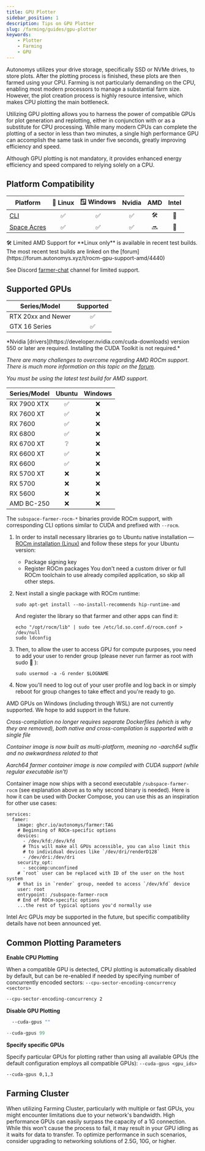 ```yaml
---
title: GPU Plotter
sidebar_position: 1
description: Tips on GPU Plotter
slug: /farming/guides/gpu-plotter
keywords:
    - Plotter
    - Farming
    - GPU
---
```



Autonomys utilizes your drive storage, specifically SSD or NVMe drives, to store plots. After the plotting process is finished, these plots are then farmed using your CPU. Farming is not particularly demanding on the CPU, enabling most modern processors to manage a substantial farm size. However, the plot creation process is highly resource intensive, which makes CPU plotting the main bottleneck.

Utilizing GPU plotting allows you to harness the power of compatible GPUs for plot generation and replotting, either in conjunction with or as a substitute for CPU processing. While many modern CPUs can complete the plotting of a sector in less than two minutes, a single high performance GPU can accomplish the same task in under five seconds, greatly improving efficiency and speed.

Although GPU plotting is not mandatory, it provides enhanced energy efficiency and speed compared to relying solely on a CPU.

## Platform Compatibility

| Platform | 🐧 Linux | 🪟 Windows | Nvidia | AMD | Intel |
|---|:-:|:-:|:-:|:-:|:-:|
| [CLI](https://github.com/autonomys/subspace/releases) | ✅ | ✅ |✅ | 🛠️ | 🔮 |
| [Space Acres](https://github.com/autonomys/space-acres/releases) | ✅ | ✅ | ✅ | 🔜 | 🔮 |

<div className="small-print">
  🛠️ Limited AMD Support for **Linux only** is available in recent test builds. The most recent test builds are linked on the [forum](https://forum.autonomys.xyz/t/rocm-gpu-support-amd/4440)

  See Discord [farmer-chat](https://discord.com/channels/864285291518361610/1062507270539321485) channel for limited support.
</div>

## Supported GPUs

<Tabs queryString="brand">

<TabItem value="nvidia" label="Nvidia" queryString="nvidia" default>

| Series/Model | Supported |
|---|:--:|
| RTX 20xx and Newer | ✅ |
| GTX 16 Series | ✅ |


<div className="small-print">
  *Nvidia [drivers](https://developer.nvidia.com/cuda-downloads) version 550 or later are required. Installing the CUDA Toolkit is not required.*
</div>

</TabItem>

<TabItem value="amd" label="AMD">

*There are many challenges to overcome regarding AMD ROCm support. There is much more information on this topic on the [forum](https://forum.autonomys.xyz/t/rocm-gpu-support-amd/4440).*

*You must be using the latest test build for AMD support.*

| Series/Model | Ubuntu |Windows |
|---|:---:|:---:|
| RX 7900 XTX | ✅ | ❌ |
| RX 7600 XT | ✅ | ❌ |
| RX 7600 | ✅ | ❌ |
| RX 6800 | ✅ | ❌ |
| RX 6700 XT | ❔ | ❌ |
| RX 6600 XT | ✅ | ❌ |
| RX 6600 | ✅ | ❌ |
| RX 5700 XT | ❌ | ❌ |
| RX 5700 | ❌ | ❌ |
| RX 5600 | ❌ | ❌ |
| AMD BC-250 | ❌ | ❌ |

<Tabs groupId="OS">

<TabItem value="linux" label="🐧 Ubuntu" default>

The `subspace-farmer-rocm-*` binaries provide ROCm support, with corresponding CLI options similar to CUDA and prefixed with `--rocm`.

1.  In order to install necessary libraries go to Ubuntu native installation — [ROCm installation (Linux)](https://rocm.docs.amd.com/projects/install-on-linux/en/docs-6.2.2/install/native-install/ubuntu.html) and follow these steps for your Ubuntu version:
    - Package signing key
    - Register ROCm packages
    You don't need a custom driver or full ROCm toolchain to use already compiled application, so skip all other steps.
2.  Next install a single package with ROCm runtime:

    ```text
    sudo apt-get install --no-install-recommends hip-runtime-amd
    ```

    And register the library so that farmer and other apps can find it:

    ```text
    echo "/opt/rocm/lib" | sudo tee /etc/ld.so.conf.d/rocm.conf > /dev/null
    sudo ldconfig
    ```

3.  Then, to allow the user to access GPU for compute purposes, you need to add your user to render group (please never run farmer as root with sudo :pray: ):

    ```text
    sudo usermod -a -G render $LOGNAME
    ```

4.  Now you'll need to log out of your user profile and log back in or simply reboot for group changes to take effect and you're ready to go.

</TabItem>

<TabItem value="windows" label="🪟 Windows">

AMD GPUs on Windows (including through WSL) are not currently supported. We hope to add support in the future.

</TabItem>
<TabItem value="docker" label="🐳 Docker">

*Cross-compilation no longer requires separate Dockerfiles (which is why they are removed), both native and cross-compilation is supported with a single file*

*Container image is now built as multi-platform, meaning no -aarch64 suffix and no awkwardness related to that*

*Aarch64 farmer container image is now compiled with CUDA support (while regular executable isn't)*

Container image now ships with a second executable `/subspace-farmer-rocm` (see explanation above as to why second binary is needed).
Here is how it can be used with Docker Compose, you can use this as an inspiration for other use cases:

```text
services:
  famer:
    image: ghcr.io/autonomys/farmer:TAG
    # Beginning of ROCm-specific options
    devices:
      - /dev/kfd:/dev/kfd
      # This will make all GPUs accessible, you can also limit this
      # to individual devices like `/dev/dri/renderD128`
      - /dev/dri:/dev/dri
    security_opt:
      - seccomp:unconfined
    # `root` user can be replaced with ID of the user on the host system
    # that is in `render` group, needed to access `/dev/kfd` device
    user: root
    entrypoint: /subspace-farmer-rocm
    # End of ROCm-specific options
    ...the rest of typical options you'd normally use
```

</TabItem>

</Tabs>

</TabItem>

<TabItem value="intel" label="Intel">

Intel Arc GPUs *may* be supported in the future, but specific compatibility details have not been announced yet.

</TabItem>

</Tabs>

## Common Plotting Parameters

**Enable CPU Plotting**

When a compatible GPU is detected, CPU plotting is automatically disabled by default, but can be re-enabled if needed by specifying number of concurrently encoded sectors: `--cpu-sector-encoding-concurrency <sectors>`

  ```bash
  --cpu-sector-encoding-concurrency 2
  ```

**Disable GPU Plotting**

  ```bash title="Linux"
    --cuda-gpus ""
  ```

  ```powershell title="Windows"
  --cuda-gpus 99
  ```

**Specify specific GPUs**

Specify particular GPUs for plotting rather than using all available GPUs (the default configuration employs all compatible GPUs): `--cuda-gpus <gpu_ids>`

  ```bash
  --cuda-gpus 0,1,3
  ```

## Farming Cluster

When utilizing Farming Cluster, particularly with multiple or fast GPUs, you might encounter limitations due to your network's bandwidth. High performance GPUs can easily surpass the capacity of a 1G connection. While this won't cause the process to fail, it may result in your GPU idling as it waits for data to transfer. To optimize performance in such scenarios, consider upgrading to networking solutions of 2.5G, 10G, or higher.